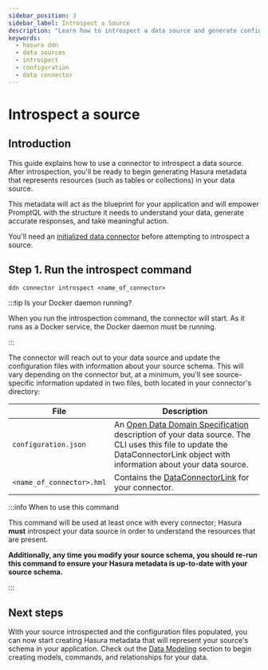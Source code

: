 ```yaml
---
sidebar_position: 3
sidebar_label: Introspect a Source
description: "Learn how to introspect a data source and generate configuration files for your data connector."
keywords:
  - hasura ddn
  - data sources
  - introspect
  - configuration
  - data connector
---
```


# Introspect a source

## Introduction

This guide explains how to use a connector to introspect a data source. After introspection, you'll be ready to begin
generating Hasura metadata that represents resources (such as tables or collections) in your data source.

This metadata will act as the blueprint for your application and will empower PromptQL with the structure it needs to
understand your data, generate accurate responses, and take meaningful action.

You'll need an [initialized data connector](/data-sources/connect-to-a-source.mdx) before attempting to introspect a
source.

## Step 1. Run the introspect command

```ddn title="All connectors use the same command to introspect a data source:"
ddn connector introspect <name_of_connector>
```

:::tip Is your Docker daemon running?

When you run the introspection command, the connector will start. As it runs as a Docker service, the Docker daemon must
be running.

:::

The connector will reach out to your data source and update the configuration files with information about your source
schema. This will vary depending on the connector but, at a minimum, you'll see source-specific information updated in
two files, both located in your connector's directory:

| File                      | Description                                                                                                                                                                                                                           |
| ------------------------- | ------------------------------------------------------------------------------------------------------------------------------------------------------------------------------------------------------------------------------------- |
| `configuration.json`      | An [Open Data Domain Specification](https://github.com/hasura/open-data-domain-specification) description of your data source. The CLI uses this file to update the DataConnectorLink object with information about your data source. |
| `<name_of_connector>.hml` | Contains the [DataConnectorLink](/reference/metadata-reference/data-connector-links.mdx) for your connector.                                                                                                                          |

:::info When to use this command

This command will be used at least once with every connector; Hasura **must** introspect your data source in order to
understand the resources that are present.

**Additionally, any time you modify your source schema, you should re-run this command to ensure your Hasura metadata is
up-to-date with your source schema.**

:::

## Next steps

With your source introspected and the configuration files populated, you can now start creating Hasura metadata that
will represent your source's schema in your application. Check out the [Data Modeling](/data-modeling/overview.mdx)
section to begin creating models, commands, and relationships for your data.
